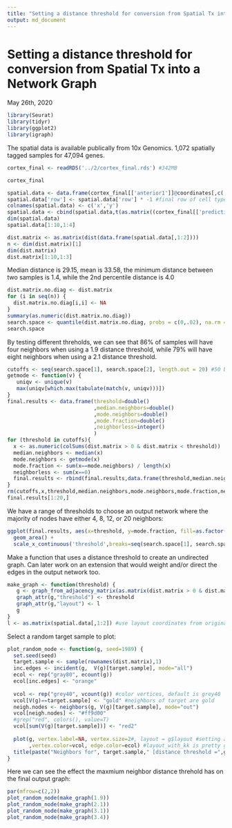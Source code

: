 ---
title: "Setting a distance threshold for conversion from Spatial Tx into a Network Graph"
output: md_document
---
# Setting a distance threshold for conversion from Spatial Tx into a Network Graph
May 26th, 2020

```{r, include=FALSE}
library(Seurat)
library(tidyr)
library(ggplot2)
library(igraph)
```


The spatial data is available publically from 10x Genomics. 1,072 spatially tagged samples for 47,094 genes.
```{r, include=FALSE}
cortex_final <- readRDS('../2/cortex_final.rds') #342MB
```
```{r}
cortex_final
```


```{r}
spatial.data <- data.frame(cortex_final[['anterior1']]@coordinates[,c('col','row')])
spatial.data['row'] <- spatial.data['row'] * -1 #final row of cell type predictions is a "max" that can be removed
colnames(spatial.data) <- c('x','y')
spatial.data <- cbind(spatial.data,t(as.matrix((cortex_final[['predictions']]@data))))
dim(spatial.data)
spatial.data[1:10,1:4]
```

```{r}
dist.matrix <- as.matrix(dist(data.frame(spatial.data[,1:2])))
n <- dim(dist.matrix)[1]
dim(dist.matrix)
dist.matrix[1:10,1:3]
```

Median distance is 29.15, mean is 33.58, the minimum distance between two samples is 1.4, while the 2nd percentile distance is 4.0
```{r}
dist.matrix.no.diag <- dist.matrix
for (i in seq(n)) {
  dist.matrix.no.diag[i,i] <- NA
}
summary(as.numeric(dist.matrix.no.diag))
search.space <- quantile(dist.matrix.no.diag, probs = c(0,.02), na.rm = TRUE)
search.space
```

By testing different threholds, we can see that 86% of samples will have four neighbors when using a 1.9 distance threshold, while 79% will have eight neighbors when using a 2.1 distance threshold.
```{r}
cutoffs <- seq(search.space[1], search.space[2], length.out = 20) #50 bins between the minimum and the 2nd percentile distances
getmode <- function(v) {
   uniqv <- unique(v)
   max(uniqv[which.max(tabulate(match(v, uniqv)))])
}
final.results <- data.frame(threshold=double()
                            ,median.neighbors=double()
                            ,mode.neighbors=double()
                            ,mode.fraction=double()
                            ,neighborless=integer()
                            )
for (threshold in cutoffs){
  x <- as.numeric(colSums(dist.matrix > 0 & dist.matrix < threshold))
  median.neighbors <- median(x)
  mode.neighbors <- getmode(x)
  mode.fraction <- sum(x==mode.neighbors) / length(x)
  neighborless <- sum(x==0)
  final.results <- rbind(final.results,data.frame(threshold,median.neighbors,mode.neighbors,mode.fraction,neighborless))
}
rm(cutoffs,x,threshold,median.neighbors,mode.neighbors,mode.fraction,neighborless)
final.results[1:20,]
```

We have a range of thresholds to choose an output network where the majority of nodes have either 4, 8, 12, or 20 neighbors:
```{r}
ggplot(final.results, aes(x=threshold, y=mode.fraction, fill=as.factor(mode.neighbors))) + 
  geom_area() + 
  scale_x_continuous('threshold',breaks=seq(search.space[1], search.space[2], length.out = 5))
```

Make a function that uses a distance threshold to create an undirected graph. Can later work on an extension that would weight and/or direct the edges in the output network too.
```{r}
make_graph <- function(threshold) {
   g <- graph_from_adjacency_matrix(as.matrix(dist.matrix > 0 & dist.matrix < threshold), mode="undirected")
   graph_attr(g,"threshold") <- threshold
   graph_attr(g,"layout") <- l
   g
}
l <- as.matrix(spatial.data[,1:2]) #use layout coordinates from original data
```

Select a random target sample to plot:
```{r}
plot_random_node <- function(g, seed=1989) {
  set.seed(seed)
  target.sample <- sample(rownames(dist.matrix),1)
  inc.edges <- incident(g,  V(g)[target.sample], mode="all")
  ecol <- rep("gray80", ecount(g))
  ecol[inc.edges] <- "orange"
  
  vcol <- rep("grey40", vcount(g)) #color vertices, default is grey40
  vcol[V(g)==target.sample] <- "gold" #neighbors of target are gold
  neigh.nodes <- neighbors(g, V(g)[target.sample], mode="out")
  vcol[neigh.nodes] <- "#ff9d00"
  #grep("red", colors(), value=T)
  vcol[sum(V(g)[target.sample])] <- "red2"
  
  plot(g, vertex.label=NA, vertex.size=2#, layout = g$layout #setting a "layout" attribute in graph will make it the default
       ,vertex.color=vcol, edge.color=ecol) #layout_with_kk is pretty good too
  title(paste("Neighbors for", target.sample," [distance threshold =",g$threshold,"]"),cex.main=1,col.main="green")
}
```

Here we can see the effect the maxmium neighbor distance threhold has on the final output graph:
```{r, fig.width = 12, fig.height = 12}
par(mfrow=c(2,2))
plot_random_node(make_graph(1.9))
plot_random_node(make_graph(2.1))
plot_random_node(make_graph(3.1))
plot_random_node(make_graph(3.4))
```




